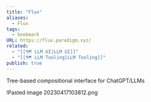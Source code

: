```yaml
---
title: "Flux"
aliases:
  - Flux
tags:
  - bookmark
URL: https://flux.paradigm.xyz/
related:
  - "[[🗺️ LLM UI|LLM UI]]"
  - "[[🗺️ LLM Tooling|LLM Tooling]]"
publish: true
---
```




Tree-based compositional interface for ChatGPT/LLMs

!<Link href="/c/pasted-image-20230417103812png" className="text-[var(--color-primary)] hover:underline hover:text-[var(--color-secondary)] transition-colors font-medium">Pasted image 20230417103812.png</Link>
